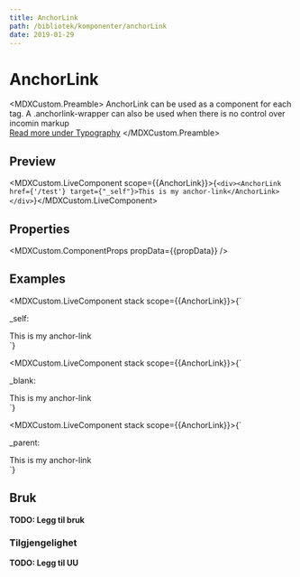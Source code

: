 ```yaml
---
title: AnchorLink
path: /bibliotek/komponenter/anchorLink
date: 2019-01-29
---
```



# AnchorLink

<MDXCustom.Preamble>
  AnchorLink can be used as a component for each <a></a> tag. A .anchorlink-wrapper can also be used when there is no control over incomin markup<br/>
  <a href="/library/scss/typography">Read more under Typography</a>
</MDXCustom.Preamble>

## Preview

<MDXCustom.LiveComponent scope={{AnchorLink}}>{`<div><AnchorLink href={'/test'} target={"_self"}>This is my anchor-link</AnchorLink></div>`}</MDXCustom.LiveComponent>

## Properties

<MDXCustom.ComponentProps propData={{propData}} />

## Examples


<MDXCustom.LiveComponent stack scope={{AnchorLink}}>{`
  <p>_self: </p>
  <div>
  <AnchorLink href={'/test'} target={"_self"}>This is my anchor-link</AnchorLink>
  </div>
`}</MDXCustom.LiveComponent>

<MDXCustom.LiveComponent stack scope={{AnchorLink}}>{`
  <p>_blank: </p>
  <div>
  <AnchorLink href={'/test'} target={"_blank"}>This is my anchor-link</AnchorLink>
  </div>
`}</MDXCustom.LiveComponent>

<MDXCustom.LiveComponent stack scope={{AnchorLink}}>{`
  <p>_parent: </p>
  <div>
  <AnchorLink href={'/test'} target={"_parent"}>This is my anchor-link</AnchorLink>
  </div>
`}</MDXCustom.LiveComponent>

## Bruk

**TODO: Legg til bruk**

### Tilgjengelighet

**TODO: Legg til UU**

